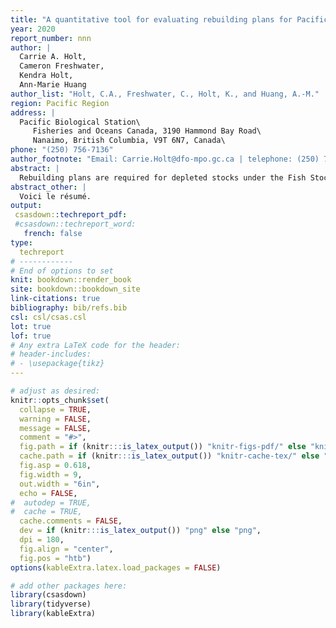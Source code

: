 ```yaml
---
title: "A quantitative tool for evaluating rebuilding plans for Pacific salmon"
year: 2020
report_number: nnn
author: |
  Carrie A. Holt,
  Cameron Freshwater,
  Kendra Holt,
  Ann-Marie Huang
author_list: "Holt, C.A., Freshwater, C., Holt, K., and Huang, A.-M."
region: Pacific Region
address: |
  Pacific Biological Station\
     Fisheries and Oceans Canada, 3190 Hammond Bay Road\
     Nanaimo, British Columbia, V9T 6N7, Canada\
phone: "(250) 756-7136"
author_footnote: "Email: Carrie.Holt@dfo-mpo.gc.ca | telephone: (250) 756-7136"
abstract: |
  Rebuilding plans are required for depleted stocks under the Fish Stock Provisions of Canada’s revised Fisheries Act (2019) and DFO’s Sustainable Fisheries Framework (2009). The overall goal of this project was to create a tool for developing and evaluating the harvest component of rebuilding plans for Pacific salmon, which evaluates trade-offs between conservation objectives and other fisheries management objectives. This rebuilding tool can be used to explore performance of candidate rebuilding harvest strategies in the context of multiple mixed-stock fisheries and environmental forcing of population dynamics that may impact productivity and confound recovery efforts. This tool was scoped to focus on harvest actions before more detailed strategies that integrate multiple management interventions (e.g., habitat and hatcheries) can be developed to support rebuilding.  The outcomes from this project are intended to form the first step towards an integrated rebuilding plan that includes First Nations and stakeholders. In this first phase, we applied the tool to two case studies: Fraser Rivers sockeye salmon, a data-rich example, and Nass River chum salmon, which was relatively data limited. The tool can be expanded in future phases within a broader simulation framework and context of multiple stressors. The tool, `samSim`,  is freely accessible and documented in a public repository online. 
abstract_other: |
  Voici le résumé.
output:
 csasdown::techreport_pdf:
 #csasdown::techreport_word:
   french: false
type:
  techreport
# ------------
# End of options to set
knit: bookdown::render_book
site: bookdown::bookdown_site
link-citations: true
bibliography: bib/refs.bib
csl: csl/csas.csl
lot: true
lof: true
# Any extra LaTeX code for the header:
# header-includes:
# - \usepackage{tikz}
---
```


```r
# adjust as desired:
knitr::opts_chunk$set(
  collapse = TRUE,
  warning = FALSE,
  message = FALSE,
  comment = "#>",
  fig.path = if (knitr:::is_latex_output()) "knitr-figs-pdf/" else "knitr-figs-docx/",
  cache.path = if (knitr:::is_latex_output()) "knitr-cache-tex/" else "knitr-cache-docx/",
  fig.asp = 0.618,
  fig.width = 9,
  out.width = "6in",
  echo = FALSE,
#  autodep = TRUE,
#  cache = TRUE,
  cache.comments = FALSE,
  dev = if (knitr:::is_latex_output()) "png" else "png",
  dpi = 180,
  fig.align = "center",
  fig.pos = "htb")
options(kableExtra.latex.load_packages = FALSE)
```

```r
# add other packages here:
library(csasdown)
library(tidyverse)
library(kableExtra)
```
